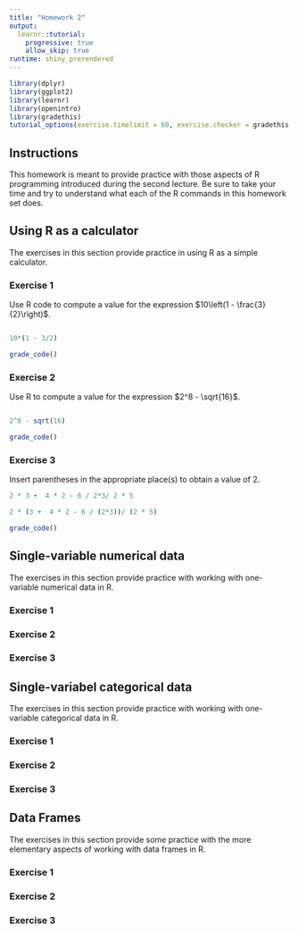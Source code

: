 ```yaml
---
title: "Homework 2"
output: 
  learnr::tutorial:
    progressive: true
    allow_skip: true
runtime: shiny_prerendered
---
```


```r
library(dplyr)
library(ggplot2)
library(learnr)
library(openintro)
library(gradethis)
tutorial_options(exercise.timelimit = 60, exercise.checker = gradethis::grade_learnr)
```


## Instructions

This homework is meant to provide practice with those aspects of R programming introduced during the second lecture. Be sure to take your time and try to understand what each of the R commands in this homework set does. 

## Using R as a calculator

The exercises in this section provide practice in using R as a simple calculator. 

### Exercise 1

Use R code to compute a value for the expression $10\left(1 - \frac{3}{2}\right)$. 


```r

```

```r
10*(1 - 3/2)
```

```r
grade_code()
```

### Exercise 2

Use R to compute a value for the expression $2^8 - \sqrt{16}$. 

```r

```

```r
2^8 - sqrt(16)
```

```r
grade_code()
```

### Exercise 3

Insert parentheses in the appropriate place(s) to obtain a value of 2. 

```r
2 * 3 +  4 * 2 - 6 / 2*3/ 2 * 5

```

```r
2 * (3 +  4 * 2 - 6 / (2*3))/ (2 * 5)

```

```r
grade_code()
```


## Single-variable numerical data 

The exercises in this section provide practice with working with one-variable numerical data in R. 

### Exercise 1


### Exercise 2


### Exercise 3




## Single-variabel categorical data

The exercises in this section provide practice with working with one-variable categorical data in R. 

### Exercise 1


### Exercise 2


### Exercise 3




## Data Frames 

The exercises in this section provide some practice with the more elementary aspects of working with data frames in R. 

### Exercise 1


### Exercise 2


### Exercise 3




